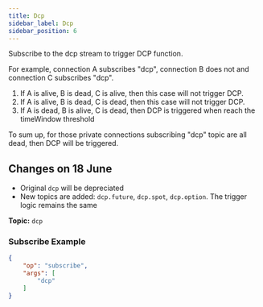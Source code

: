 ```yaml
---
title: Dcp
sidebar_label: Dcp
sidebar_position: 6
---
```


Subscribe to the dcp stream to trigger DCP function.

For example, connection A subscribes "dcp", connection B does not and connection C subscribes "dcp".
1. If A is alive, B is dead, C is alive, then this case will not trigger DCP.
2. If A is alive, B is dead, C is dead, then this case will not trigger DCP.
3. If A is dead, B is alive, C is dead, then DCP is triggered when reach the timeWindow threshold

To sum up, for those private connections subscribing "dcp" topic are all dead, then DCP will be triggered.

## Changes on 18 June
* Original `dcp` will be depreciated
* New topics are added: `dcp.future`, `dcp.spot`, `dcp.option`. The trigger logic remains the same

**Topic:** `dcp`

### Subscribe Example
```json
{
    "op": "subscribe",
    "args": [
        "dcp"
    ]
}
```